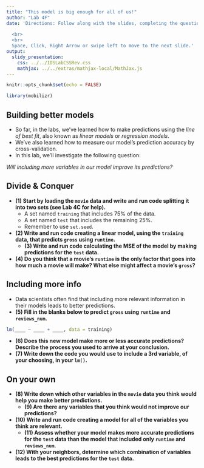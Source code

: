 ```yaml
---
title: "This model is big enough for all of us!"
author: "Lab 4F"
date: 'Directions: Follow along with the slides, completing the questions in <font color=#25679E><b>blue</b></font> on your computer, and answering the questions in **red** in your journal.  
  
  <br>
  <br>
  Space, Click, Right Arrow or swipe left to move to the next slide.'
output: 
  slidy_presentation: 
    css: ../../IDSLabCSSRev.css
    mathjax: ../../extras/mathjax-local/MathJax.js
---
```


```r
knitr::opts_chunk$set(echo = FALSE)
```

```r
library(mobilizr)
```

## Building better models

- So far, in the labs, we've learned how to make predictions using the _line of best fit_, also known as _linear models_ or _regression models_.
- We've also learned how to measure our model's prediction accuracy by cross-validation.
- In this lab, we'll investigate the following question:

_Will including more variables in our model improve its predictions?_


## Divide & Conquer

- **(1) Start by loading the `movie` data and write and run code splitting it into two sets (see Lab 4C for help).**
    - <span class="blue">A set named `training` that includes 75% of the data.</span>
    - <span class="blue">A set named `test` that includes the remaining 25%.</span>
    - <span class="blue">Remember to use `set.seed`.</span>
- **(2) Write and run code creating a linear model, using the `training` data, that predicts `gross` using `runtime`.**
    - **(3) Write and run code calculating the MSE of the model by making predictions for the `test` data.**
- **(4) Do you think that a movie's `runtime` is the only factor that goes into how much a movie will make? What else might affect a movie's `gross`?**


## Including more info

- Data scientists often find that including more relevant information in their models leads to better predictions.
- **(5) Fill in the blanks below to predict `gross` using `runtime` and `reviews_num`.**


```r
lm(____ ~ ____ + ____, data = training)
```

- **(6) Does this new model make more or less accurate predictions? Describe the process you used to arrive at your conclusion.**
- **(7) Write down the code you would use to include a 3rd variable, of your choosing, in your `lm()`.**


## On your own

- **(8) Write down which other variables in the `movie` data you think would help you make better predictions.** 
    - **(9) Are there any variables that you think would not improve our predictions?**
- **(10) Write and run code creating a model for all of the variables you think are relevant.**
    - **(11) Assess whether your model makes more accurate predictions for the `test` data than the model that included only `runtime` and `reviews_num`.**
- **(12) With your neighbors, determine which combination of variables leads to the best predictions for the `test` data.**
